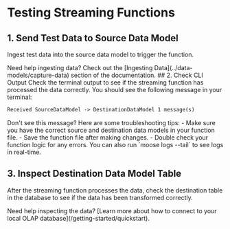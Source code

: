 
# Testing Streaming Functions

## 1. Send Test Data to Source Data Model

Ingest test data into the source data model to trigger the function.

<Callout>
  Need help ingesting data? Check out the [Ingesting
  Data](../data-models/capture-data) section of the documentation.
</Callout>
## 2. Check CLI Output Check the terminal output to see if the streaming function
has processed the data correctly. You should see the following message in your terminal:

```txt
Received SourceDataModel -> DestinationDataModel 1 message(s)
```

<Callout>
  Don't see this message? Here are some troubleshooting tips: - Make sure you
  have the correct source and destination data models in your function file. -
  Save the function file after making changes. - Double check your function
  logic for any errors. You can also run `moose logs --tail` to see logs in
  real-time.
  <br />
</Callout>

## 3. Inspect Destination Data Model Table

After the streaming function processes the data, check the destination table in the database to see if the data has been transformed correctly.

<Callout>
  Need help inspecting the data? [Learn more about how to connect to your local
  OLAP database](/getting-started/quickstart).
</Callout>
